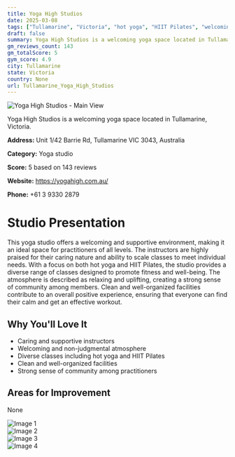 ```yaml
---
title: Yoga High Studios
date: 2025-03-08
tags: ["Tullamarine", "Victoria", "hot yoga", "HIIT Pilates", "welcoming atmosphere", "community-focused", "Tullamarine"]  
draft: false
summary: Yoga High Studios is a welcoming yoga space located in Tullamarine, Victoria.
gm_reviews_count: 143
gm_totalScore: 5
gym_score: 4.9
city: Tullamarine
state: Victoria
country: None
url: Tullamarine_Yoga_High_Studios
---
```


<div className="aspect-[16/9] relative my-8">
  <img 
    src="https://lh5.googleusercontent.com/p/AF1QipPS6bEHVZUNTanVRoT3LwSK7gAWTFLCMV9Bw51p=w1920-h1080-k-no"
    alt="Yoga High Studios - Main View"
    className="object-cover absolute inset-0 w-full h-full rounded-lg"
  />
</div>

Yoga High Studios is a welcoming yoga space located in Tullamarine, Victoria.

**Address:** Unit 1/42 Barrie Rd, Tullamarine VIC 3043, Australia

**Category:** Yoga studio

**Score:** 5 based on 143 reviews

**Website:** https://yogahigh.com.au/

**Phone:** +61 3 9330 2879

# Studio Presentation

This yoga studio offers a welcoming and supportive environment, making it an ideal space for practitioners of all levels. The instructors are highly praised for their caring nature and ability to scale classes to meet individual needs. With a focus on both hot yoga and HIIT Pilates, the studio provides a diverse range of classes designed to promote fitness and well-being. The atmosphere is described as relaxing and uplifting, creating a strong sense of community among members. Clean and well-organized facilities contribute to an overall positive experience, ensuring that everyone can find their calm and get an effective workout.

## Why You'll Love It

- Caring and supportive instructors
- Welcoming and non-judgmental atmosphere
- Diverse classes including hot yoga and HIIT Pilates
- Clean and well-organized facilities
- Strong sense of community among practitioners

## Areas for Improvement

None

<div className="grid grid-cols-1 xl:grid-cols-2 gap-4 my-8">
<div className="aspect-[4/3] relative"><img src="https://lh3.googleusercontent.com/p/AF1QipPESfXsleSynx_8dmKVc54dlUi_6CkndCaAYuBL=w1920-h1080-k-no" alt="Image 1" className="object-cover absolute inset-0 w-full h-full rounded-lg" /></div>
<div className="aspect-[4/3] relative"><img src="https://lh5.googleusercontent.com/p/AF1QipMjdtiyeNSwvlYTMp6TDhn5nhnWtbfeAycPYJ6t=w1920-h1080-k-no" alt="Image 2" className="object-cover absolute inset-0 w-full h-full rounded-lg" /></div>
<div className="aspect-[4/3] relative"><img src="https://lh5.googleusercontent.com/p/AF1QipOyzrR03JAvA34jNEZj_l1CyuaFDB3TOdWZXVv4=w1920-h1080-k-no" alt="Image 3" className="object-cover absolute inset-0 w-full h-full rounded-lg" /></div>
<div className="aspect-[4/3] relative"><img src="https://lh5.googleusercontent.com/p/AF1QipObTbxWr44aMSQFARD7ib8oE_OnocWqsS6v992G=w1920-h1080-k-no" alt="Image 4" className="object-cover absolute inset-0 w-full h-full rounded-lg" /></div>
</div>